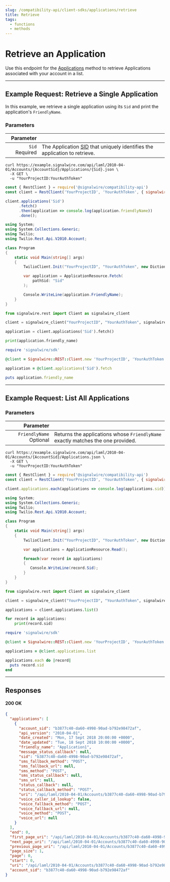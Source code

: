 ```yaml
---
slug: /compatibility-api/client-sdks/applications/retrieve
title: Retrieve
tags:
  - functions
  - methods
---
```


# Retrieve an Application

Use this endpoint for the [Applications](./index.mdx) method to retrieve Applications associated with your account in a list.

---

## Example Request: Retrieve a Single Application

In this example, we retrieve a single application using its `Sid` and print the application's `FriendlyName`.

### Parameters

|                                        Parameter |                                                                                                     |
| -----------------------------------------------: | --------------------------------------------------------------------------------------------------- |
| `Sid` <span className="required-arg">Required</span> | The Application [SID](/platform/dashboard/guides/what-is-a-sid/) that uniquely identifies the application to retrieve. |

<Tabs groupId="compatibility-sdks">

<TabItem value="shell" label="cURL">

```shell
curl https://example.signalwire.com/api/laml/2010-04-01/Accounts/{AccountSid}/Applications/{Sid}.json \
  -X GET \
  -u "YourProjectID:YourAuthToken"
```

</TabItem>

<TabItem value="node" label="Node.js">

```javascript
const { RestClient } = require('@signalwire/compatibility-api')
const client = RestClient('YourProjectID', 'YourAuthToken', { signalwireSpaceUrl: 'example.signalwire.com' })

client.applications('Sid')
      .fetch()
      .then(application => console.log(application.friendlyName))
      .done();
```

</TabItem>

<TabItem value="csharp" label="C#">

```csharp
using System;
using System.Collections.Generic;
using Twilio;
using Twilio.Rest.Api.V2010.Account;

class Program
{
    static void Main(string[] args)
    {
        TwilioClient.Init("YourProjectID", "YourAuthToken", new Dictionary<string, object> { ["signalwireSpaceUrl"] = "{SPACE}.signalwire.com" });

        var application = ApplicationResource.Fetch(
            pathSid: "Sid"
        );

        Console.WriteLine(application.FriendlyName);
    }
}
```

</TabItem>

<TabItem value="python" label="Python">

```python
from signalwire.rest import Client as signalwire_client

client = signalwire_client("YourProjectID", "YourAuthToken", signalwire_space_url = 'example.signalwire.com')

application = client.applications('Sid').fetch()

print(application.friendly_name)
```

</TabItem>

<TabItem value="ruby" label="Ruby">

```ruby
require 'signalwire/sdk'

@client = Signalwire::REST::Client.new 'YourProjectID', 'YourAuthToken', signalwire_space_url: "example.signalwire.com"

application = @client.applications('Sid').fetch

puts application.friendly_name
```

</TabItem>

</Tabs>

---

## Example Request: List All Applications

### Parameters

|                                                 Parameter |                                                                                 |
| --------------------------------------------------------: | ------------------------------------------------------------------------------- |
| `FriendlyName` <span className="optional-arg">Optional</span> | Returns the applications whose `FriendlyName` exactly matches the one provided. |


<Tabs groupId="compatibility-sdks">

<TabItem value="shell" label="cURL">

```shell
curl https://example.signalwire.com/api/laml/2010-04-01/Accounts/{AccountSid}/Applications.json \
  -X GET \
  -u "YourProjectID:YourAuthToken"
```

</TabItem>

<TabItem value="node" label="Node.js">

```javascript
const { RestClient } = require('@signalwire/compatibility-api')
const client = RestClient('YourProjectID', 'YourAuthToken', { signalwireSpaceUrl: 'example.signalwire.com' })

client.applications.each(applications => console.log(applications.sid));
```

</TabItem>

<TabItem value="csharp" label="C#">

```csharp
using System;
using System.Collections.Generic;
using Twilio;
using Twilio.Rest.Api.V2010.Account;

class Program
{
    static void Main(string[] args)
    {
        TwilioClient.Init("YourProjectID", "YourAuthToken", new Dictionary<string, object> { ["signalwireSpaceUrl"] = "{SPACE}.signalwire.com" });

        var applications = ApplicationResource.Read();

        foreach(var record in applications)
        {
           Console.WriteLine(record.Sid);
        }
    }
}
```

</TabItem>

<TabItem value="python" label="Python">

```python
from signalwire.rest import Client as signalwire_client

client = signalwire_client("YourProjectID", "YourAuthToken", signalwire_space_url = 'example.signalwire.com')

applications = client.applications.list()

for record in applications:
    print(record.sid)
```

</TabItem>

<TabItem value="ruby" label="Ruby">

```ruby
require 'signalwire/sdk'

@client = Signalwire::REST::Client.new 'YourProjectID', 'YourAuthToken', signalwire_space_url: "example.signalwire.com"

applications = @client.applications.list

applications.each do |record|
  puts record.sid
end
```

</TabItem>

</Tabs>

---

## Responses

<h4><span class="badge badge--success">200</span> OK</h4>

```json
{
  "applications": [
    {
      "account_sid": "b3877c40-da60-4998-90ad-b792e98472af",
      "api_version": "2010-04-01",
      "date_created": "Mon, 17 Sept 2018 20:00:00 +0000",
      "date_updated": "Tue, 18 Sept 2018 10:00:00 +0000",
      "friendly_name": "Application1",
      "message_status_callback": null,
      "sid": "b3877c40-da60-4998-90ad-b792e98472af",
      "sms_fallback_method": "POST",
      "sms_fallback_url": null,
      "sms_method": "POST",
      "sms_status_callback": null,
      "sms_url": null,
      "status_callback": null,
      "status_callback_method": "POST",
      "uri": "/api/laml/2010-04-01/Accounts/b3877c40-da60-4998-90ad-b792e98472af/Applications/b3877c40-da60-4998-90ad-b792e98472af.json",
      "voice_caller_id_lookup": false,
      "voice_fallback_method": "POST",
      "voice_fallback_url": null,
      "voice_method": "POST",
      "voice_url": null
    }
  ],
  "end": 0,
  "first_page_uri": "/api/laml/2010-04-01/Accounts/b3877c40-da60-4998-90ad-b792e98472af/Applications.json?PageSize=1&Page=0",
  "next_page_uri": "/api/laml/2010-04-01/Accounts/b3877c40-da60-4998-90ad-b792e98472af/Applications.json?PageSize=1&Page=1",
  "previous_page_uri": "/api/laml/2010-04-01/Accounts/b3877c40-da60-4998-90ad-b792e98472af/Applications.json?PageSize=1&Page=0",
  "page_size": 1,
  "page": 0,
  "start": 0,
  "uri": "/api/laml/2010-04-01/Accounts/b3877c40-da60-4998-90ad-b792e98472af/Applications.json?PageSize=1&Page=0",
  "account_sid": "b3877c40-da60-4998-90ad-b792e98472af"
}
```
